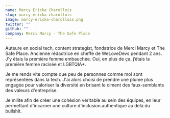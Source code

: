```yaml
---
name: Marcy Ericka Charollois
slug: marcy-ericka-charollois
image: marcy-ericka-charollois.png
twitter: ""
github: ""
company: Merci Marcy - The Safe Place
---
```


Auteure en social tech, content strategist, fondatrice de Merci Marcy et The Safe Place. Ancienne rédactrice en cheffe de WeLoveDevs pendant 2 ans. J'y étais la première femme embauchée. Oui, en plus de ça, j’étais la première femme racisée et LGBTQIA+.

Je me rends vite compte que peu de personnes comme moi sont représentées dans la tech. J'ai alors choisi de prendre une plume plus engagée pour valoriser la diversité en brisant le ciment des faux-semblants des valeurs d'entreprise.

Je milite afin de créer une cohésion véritable au sein des équipes, en leur permettant d'incarner une culture d'inclusion authentique au delà du bullshit.
